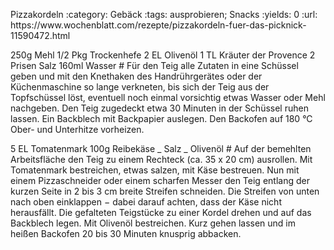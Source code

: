 Pizzakordeln
:category: Gebäck
:tags: ausprobieren; Snacks
:yields: 0
:url: https://www.wochenblatt.com/rezepte/pizzakordeln-fuer-das-picknick-11590472.html

250g	Mehl
1/2 Pkg	Trockenhefe
2 EL	Olivenöl
1 TL	Kräuter der Provence
2 Prisen	Salz
160ml	Wasser
# Für den Teig alle Zutaten in eine Schüssel geben und mit den Knethaken des Handrührgerätes oder der Küchenmaschine so lange verkneten, bis sich der Teig aus der Topfschüssel löst, eventuell noch einmal vorsichtig etwas Wasser oder Mehl nachgeben.
  Den Teig zugedeckt etwa 30 Minuten in der Schüssel ruhen lassen.
  Ein Backblech mit Backpapier auslegen. Den Back­ofen auf 180 °C Ober- und Unterhitze vorheizen.


5 EL Tomatenmark
100g	Reibekäse
_ Salz
_ Olivenöl
# Auf der bemehlten Arbeitsfläche den Teig zu einem Rechteck (ca. 35 x 20 cm) ausrollen. Mit Tomatenmark bestreichen, etwas salzen, mit Käse bestreuen. Nun mit einem Pizzaschneider oder einem scharfen Messer den Teig entlang der kurzen Seite in 2 bis 3 cm breite Streifen schneiden. Die Streifen von unten nach oben einklappen − dabei darauf achten, dass der Käse nicht herausfällt. Die gefalteten Teigstücke zu einer Kordel drehen und auf das Backblech legen. Mit Olivenöl bestreichen.
  Kurz gehen lassen und im heißen Backofen 20 bis 30 Minuten knusprig abbacken.
